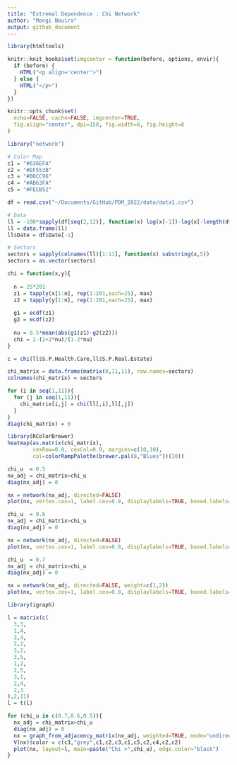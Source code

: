 ```yaml
---
title: "Extremal Dependence : Chi Network"
author: "Mongi Nouira"
output: github_document
---
```


```r
library(htmltools)

knitr::knit_hooks$set(imgcenter = function(before, options, envir){
  if (before) {
    HTML("<p align='center'>")
  } else {
    HTML("</p>")
  }
})

knitr::opts_chunk$set(
  echo=FALSE, cache=FALSE, imgcenter=TRUE, 
  fig.align="center", dpi=150, fig.width=8, fig.height=8
)

library("network")

# Color Map
c1 = "#636EFA"
c2 = "#EF553B"
c3 = "#00CC96"
c4 = "#AB63FA"
c5 = "#FECB52"
```

```r
df = read.csv("~/Documents/GitHub/PDM_2022/data/data1.csv")

# Data
ll = -100*sapply(df[seq(2,12)], function(x) log(x[-1])-log(x[-length(df$Date)]))
ll = data.frame(ll)
ll$Date = df$Date[-1]

# Sectors
sectors = sapply(colnames(ll)[1:11], function(x) substring(x,5))
sectors = as.vector(sectors)
```

```r
chi = function(x,y){
  
  n = 25*201
  z1 = tapply(x[1:n], rep(1:201,each=25), max)
  z2 = tapply(y[1:n], rep(1:201,each=25), max)
  
  g1 = ecdf(z1)
  g2 = ecdf(z2)
  
  nu = 0.5*mean(abs(g1(z1)-g2(z2)))
  chi = 2-(1+2*nu)/(1-2*nu)
}

c = chi(ll$S.P.Health.Care,ll$S.P.Real.Estate)
```

```r
chi_matrix = data.frame(matrix(0,11,11), row.names=sectors)
colnames(chi_matrix) = sectors

for (i in seq(1,11)){
  for (j in seq(1,11)){
    chi_matrix[i,j] = chi(ll[,i],ll[,j])
  }
}
diag(chi_matrix) = 0

library(RColorBrewer)
heatmap(as.matrix(chi_matrix), 
        cexRow=0.8, cexCol=0.8, margins=c(10,10),
        col=colorRampPalette(brewer.pal(8,"Blues"))(10))
```


```r
chi_u  = 0.5
nx_adj = chi_matrix>chi_u
diag(nx_adj) = 0

nx = network(nx_adj, directed=FALSE)
plot(nx, vertex.cex=1, label.cex=0.8, displaylabels=TRUE, boxed.labels=FALSE, mode="circle", main="Chi Threshold = 0.5")
```

```r
chi_u  = 0.6
nx_adj = chi_matrix>chi_u
diag(nx_adj) = 0

nx = network(nx_adj, directed=FALSE)
plot(nx, vertex.cex=1, label.cex=0.8, displaylabels=TRUE, boxed.labels=FALSE, main="Chi Threshold = 0.6")
```

```r
chi_u  = 0.7
nx_adj = chi_matrix>chi_u
diag(nx_adj) = 0

nx = network(nx_adj, directed=FALSE, weight=c(1,2))
plot(nx, vertex.cex=1, label.cex=0.8, displaylabels=TRUE, boxed.labels=FALSE, main="Chi Threshold = 0.7")
```

```r
library(igraph)

l = matrix(c(
  3,3,
  1,4,
  3,4,
  2,2,
  3,2,
  3,5,
  1,2,
  2,5,
  3,1,
  2,4,
  2,3
),2,11)
l = t(l)

for (chi_u in c(0.7,0.6,0.5)){
  nx_adj = chi_matrix>chi_u
  diag(nx_adj) = 0
  nx = graph_from_adjacency_matrix(nx_adj, weighted=TRUE, mode="undirected", diag=FALSE)
  V(nx)$color = c(c3,"grey",c1,c2,c3,c1,c5,c2,c4,c2,c2)
  plot(nx, layout=l, main=paste("Chi >",chi_u), edge.color="black")
}
```


